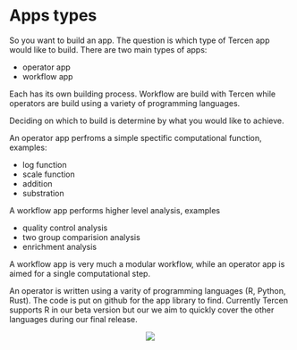 # Apps types

So you want to build an app. The question is which type of Tercen app would like to build. There are two main types of apps:

* operator app
* workflow app

Each has its own building process. Workflow are build with Tercen while operators are build using a variety of programming languages.

Deciding on which to build is determine by what you would like to achieve.

An operator app perfroms a simple spectific computational function, examples:

* log function
* scale function
* addition
* substration

A workflow app performs higher level analysis, examples

* quality control analysis
* two group comparision analysis
* enrichment analysis

A workflow app is very much a modular workflow, while an operator app is aimed for a single computational step.

An operator is written using a varity of programming languages (R, Python, Rust). The code is put on github for the app library to find. 
Currently Tercen supports R in our beta version but our we aim to quickly cover the other languages during our final release.


<center>![](images/goldfish.png)</center>